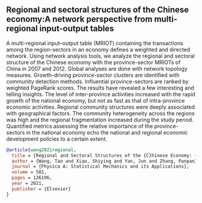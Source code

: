 ## Regional and sectoral structures of the Chinese economy:A network perspective from multi-regional input-output tables

A multi-regional input--output table (MRIOT) containing the transactions among the region-sectors in an economy defines a weighted and directed network. Using network analysis tools, we analyze the regional and sectoral structure of the Chinese economy with the province-sector MRIOTs of China in 2007 and 2012. Global analyses are done with network topology measures. Growth-driving province-sector clusters are identified with community detection methods. Influential province-sectors are ranked by weighted PageRank scores. The results have revealed a few interesting and telling insights. The level of inter-province activities increased with the rapid growth of the national economy, but not as fast as that of intra-province economic activities. Regional community structures were deeply associated with geographical factors. The community heterogeneity across the regions was high and the regional fragmentation increased during the study period. Quantified metrics assessing the relative importance of the province-sectors in the national economy echo the national and regional economic development policies to a certain extent.

``` bib
@article{wang2021regional,
  title = {Regional and Sectoral Structures of the {C}hinese Economy: {A} Network Perspective from Multi-Regional Input-Output Tables},
  author = {Wang, Tao and Xiao, Shiying and Yan, Jun and Zhang, Panpan},
  journal = {Physica A: Statistical Mechanics and its Applications},
  volume = 581,
  pages = 126196,
  year = 2021,
  publisher = {Elsevier}
}
```
